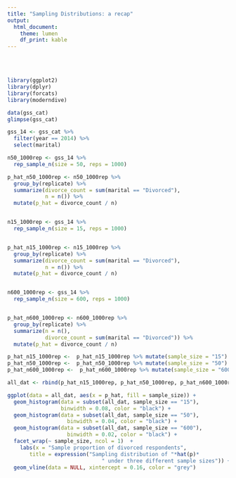 ```yaml
---
title: "Sampling Distributions: a recap"
output:
  html_document:
    theme: lumen
    df_print: kable
---
```


<br> 
<br> 

[//]: (Bert- I was thinking it might be good to show the students the resulting graph here as follow up after the lab is turned in. Take it or leave it... I wasn't intending to put this in the problem set though. my reasoning was that last semester, they missed the detail that the axes were not the same scale, and did not see from making the histograms that the larger the n the narrower the histogram. This shows that...and could be a nice short follow up in lecture to remind them)


```r
library(ggplot2)
library(dplyr)
library(forcats)
library(moderndive)

data(gss_cat)
glimpse(gss_cat)
```


```r
gss_14 <- gss_cat %>% 
  filter(year == 2014) %>% 
  select(marital)
```

```r
n50_1000rep <- gss_14 %>% 
  rep_sample_n(size = 50, reps = 1000)

p_hat_n50_1000rep <- n50_1000rep %>% 
  group_by(replicate) %>% 
  summarize(divorce_count = sum(marital == "Divorced"), 
            n = n()) %>% 
  mutate(p_hat = divorce_count / n)


n15_1000rep <- gss_14 %>% 
  rep_sample_n(size = 15, reps = 1000)


p_hat_n15_1000rep <- n15_1000rep %>% 
  group_by(replicate) %>% 
  summarize(divorce_count = sum(marital == "Divorced"), 
            n = n()) %>% 
  mutate(p_hat = divorce_count / n)


n600_1000rep <- gss_14 %>% 
  rep_sample_n(size = 600, reps = 1000)


p_hat_n600_1000rep <- n600_1000rep %>% 
  group_by(replicate) %>% 
  summarize(n = n(), 
            divorce_count = sum(marital == "Divorced")) %>% 
  mutate(p_hat = divorce_count / n)
```


```r
p_hat_n15_1000rep <-  p_hat_n15_1000rep %>% mutate(sample_size = "15")
p_hat_n50_1000rep <-  p_hat_n50_1000rep %>% mutate(sample_size = "50")
p_hat_n600_1000rep <-  p_hat_n600_1000rep %>% mutate(sample_size = "600")

all_dat <- rbind(p_hat_n15_1000rep, p_hat_n50_1000rep, p_hat_n600_1000rep)
```

```r
ggplot(data = all_dat, aes(x = p_hat, fill = sample_size)) + 
  geom_histogram(data = subset(all_dat, sample_size == "15"), 
                 binwidth = 0.08, color = "black") + 
  geom_histogram(data = subset(all_dat, sample_size == "50"), 
                   binwidth = 0.04, color = "black") +
  geom_histogram(data = subset(all_dat, sample_size == "600"), 
                   binwidth = 0.02, color = "black") + 
  facet_wrap(~ sample_size, ncol = 1)  + 
    labs(x = "Sample proportion of divorced respondents",
       title = expression("Sampling distribution of "*hat(p)* 
                              " under three different sample sizes")) + 
  geom_vline(data = NULL, xintercept = 0.16, color = "grey")

```
